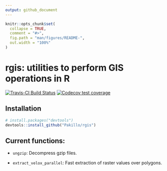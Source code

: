 ```yaml
---
output: github_document
---
```


<!-- README.md is generated from README.Rmd. Please edit that file -->

```r
knitr::opts_chunk$set(
  collapse = TRUE,
  comment = "#>",
  fig.path = "man/figures/README-",
  out.width = "100%"
)
```

# rgis: utilities to perform GIS operations in R

<!-- badges: start -->
[![Travis-CI Build Status](https://travis-ci.org/Pakillo/rgis.svg?branch=master)](https://travis-ci.org/Pakillo/rgis)
[![Codecov test coverage](https://codecov.io/gh/Pakillo/rgis/branch/master/graph/badge.svg)](https://codecov.io/gh/Pakillo/rgis?branch=master)
<!-- badges: end -->


## Installation

``` r
# install.packages("devtools")
devtools::install_github("Pakillo/rgis")
```


## Current functions:

- `ungzip`: Decompress gzip files.

- `extract_velox_parallel`: Fast extraction of raster values over polygons.




